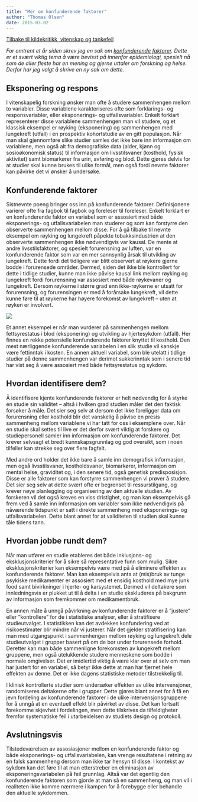 ```yaml
---
title: "Mer om konfunderende faktorer"
author: "Thomas Olsen"
date: 2015.03.02
---
```


[Tilbake til kildekritikk, vitenskap og tankefeil](../../kildekritikk.qmd "Kildekritikk, vitenskap og tankefeil")

*For omtrent et år siden skrev jeg en sak om [konfunderende faktorer](konfunderende-faktorer.qmd). Dette er et svært viktig tema å være bevisst på innenfor epidemiologi, spesielt nå som de aller fleste har en mening og gjerne uttaler om forskning og helse. Derfor har jeg valgt å skrive en ny sak om dette.*

## Eksponering og respons

I vitenskapelig forskning ønsker man ofte å studere sammenhengen mellom to variabler. Disse variablene karakteriseres ofte som forklarings- og responsvariabler, eller eksponerings- og utfallsvariabler. Enkelt forklart representerer disse variablene sammenhengen man vil studere, og et klassisk eksempel er røyking (eksponering) og sammenhengen med lungekreft (utfall) i en prospektiv kohortstudie av en gitt populasjon. Når man skal gjennomføre slike studier samles det ikke bare inn informasjon om variablene, men også alt fra demografiske data (alder, kjønn og sosioøkonomisk status) til informasjon om livsstilsvaner (kosthold, fysisk aktivitet) samt biomarkører fra urin, avføring og blod. Dette gjøres delvis for at studier skal kunne brukes til ulike formål, men også fordi nevnte faktorer kan påvirke det vi ønsker å undersøke.

## Konfunderende faktorer

Sistnevnte poeng bringer oss inn på konfunderende faktorer. Definisjonene varierer ofte fra fagbok til fagbok og foreleser til foreleser. Enkelt forklart er en konfunderende faktor en variabel som er assosiert med både eksponerings- og utfallsvariabelen man studerer og som kan forstyrre den observerte sammenhengen mellom disse. For å gå tilbake til nevnte eksempel om røyking og lungekreft påpekte tobakksindustrien at den observerte sammenhengen ikke nødvendigvis var kausal. De mente at andre livsstilsfaktorer, og spesielt forurensning av luften, var en konfunderende faktor som var en mer sannsynlig årsak til utvikling av lungekreft. Dette fordi det tidligere var blitt observert at røykere gjerne bodde i forurensede områder. Dermed, siden det ikke ble kontrollert for dette i tidlige studier, kunne man ikke påvise kausal link mellom røyking og lungekreft fordi forurensning var assosiert med både røykevaner og lungekreft. Dersom røykerne i større grad enn ikke-røykerne er utsatt for forurensning, og forurensingen er med å forårsake lungekreft, vil dette kunne føre til at røykerne har høyere forekomst av lungekreft – uten at røyken er involvert.

![](images/clipboard-1162801585.png)

Et annet eksempel er når man vurderer på sammenhengen mellom fettsyrestatus i blod (eksponering) og utvikling av hjertesykdom (utfall). Her finnes en rekke potensielle konfunderende faktorer knyttet til kosthold. Den mest nærliggende konfunderende variabelen i en slik studie vil kanskje være fettinntak i kosten. En annen aktuell variabel, som ble utelatt i tidlige studier på denne sammenhengen var derimot sukkerinntak som i senere tid har vist seg å være assosiert med både fettsyrestatus og sykdom.

## Hvordan identifisere dem?

Å identifisere kjente konfunderende faktorer er helt nødvendig for å styrke en studie sin validitet – altså i hvilken grad studien måler det den faktisk forsøker å måle. Det sier seg selv at dersom det ikke foreligger data om forurensning eller kosthold blir det vanskelig å påvise en presis sammenheng mellom variablene vi har tatt for oss i eksemplene over. Når en studie skal settes til live er det derfor svært viktig at forskere og studiepersonell samler inn informasjon om konfunderende faktorer. Det krever selvsagt et bredt kunnskapsgrunnlag og god oversikt, som i noen tilfeller kan strekke seg over flere fagfelt.

Med andre ord holder det ikke bare å samle inn demografisk informasjon, men også livsstilsvaner, kostholdsvaner, biomarkører, informasjon om mental helse, graviditet og, i den senere tid, også genetisk predisposisjon. Disse er alle faktorer som kan forstyrre sammenhengen vi prøver å studere. Det sier seg selv at dette svært ofte er begrenset til ressurstilgang, og krever nøye planlegging og organisering av den aktuelle studien. Av forskeren vil det også kreves en viss dristighet, og man kan eksempelvis gå frem ved å samle inn informasjon om variabler som ikke nødvendigvis på nåværende tidspunkt er satt i direkte sammenheng med eksponerings- og utfallsvariabelen. Dette blant annet for at validiteten til studien skal kunne tåle tidens tann.

## Hvordan jobbe rundt dem?

Når man utfører en studie etableres det både inklusjons- og eksklusjonskriterier for å sikre så representative funn som mulig. Sikre eksklusjonskriterier kan eksempelvis være med på å eliminere effekten av konfunderende faktorer. Man kan eksempelvis anta at (mis)bruk av tunge psykiske medikamenter er assosiert med et ensidig kosthold med mye junk food samt bivirkninger i hjerte- og karsystemet. Dermed vil deltakere som innledningsvis er plukket ut til å delta i en studie ekskluderes på bakgrunn av informasjon som fremkommer om medikamentbruk.

En annen måte å unngå påvirkning av konfunderende faktorer er å ”justere” eller ”kontrollere” for de i statistiske analyser, eller å stratifisere studieutvalget. I statistikken kan det avdekkes konfundering ved at risikoestimater blir mindre når vi justerer. Når det gjelder stratifisering kan man med utgangspunkt i sammenhengen mellom røyking og lungekreft dele studieutvalget i grupper basert på om de bor under forurensede forhold. Deretter kan man både sammenligne forekomsten av lungekreft mellom gruppene, men også utelukkende studere menneskene som bodde i normale omgivelser. Det er imidlertid viktig å være klar over at selv om man har justert for en variabel, så betyr ikke dette at man har fjernet hele effekten av denne. Det er ikke dagens statistiske metoder tilstrekkelig til.

I klinisk kontrollerte studier som undersøker effekten av ulike intervensjoner, randomiseres deltakerne ofte i grupper. Dette gjøres blant annet for å få en jevn fordeling av konfunderende faktorer i de ulike intervensjonsgruppene for å unngå at en eventuell effekt blir påvirket av disse. Det kan fortsatt forekomme skjevhet i fordelingen, men dette tilskrives da tilfeldigheter fremfor systematiske feil i utarbeidelsen av studiets design og protokoll.

## Avslutningsvis

Tilstedeværelsen av assosiasjoner mellom en konfunderende faktor og både eksponerings- og utfallsvariabelen, kan vrenge resultatene i retning av en falsk sammenheng dersom man ikke tar hensyn til disse. I kontekst av sykdom kan det føre til at man etterstreber en eliminasjon av eksponeringsvariabelen på feil grunnlag. Altså var det egentlig den konfunderende faktoren som gjorde at man så en sammenheng, og man vil i realiteten ikke komme nærmere i kampen for å forebygge eller behandle den aktuelle sykdommen.
